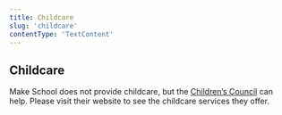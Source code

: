 ```yaml
---
title: Childcare
slug: 'childcare'
contentType: 'TextContent'
---
```


## Childcare

Make School does not provide childcare, but the
[Children’s Council](http://www.childrenscouncil.org/) can help. Please visit their website to see
the childcare services they offer.